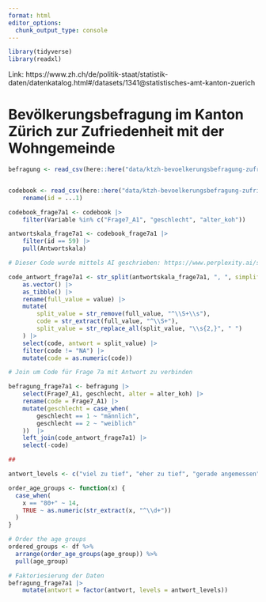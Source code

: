 ```yaml
---
format: html
editor_options: 
  chunk_output_type: console
---
```


```r
library(tidyverse)
library(readxl)
```

Link: https://www.zh.ch/de/politik-staat/statistik-daten/datenkatalog.html#/datasets/1341@statistisches-amt-kanton-zuerich

#  Bevölkerungsbefragung im Kanton Zürich zur Zufriedenheit mit der Wohngemeinde 

```r

befragung <- read_csv(here::here("data/ktzh-bevoelkerungsbefragung-zufriedenheit/KTZH_00001341_00002759.csv")) 


codebook <- read_csv(here::here("data/ktzh-bevoelkerungsbefragung-zufriedenheit/KTZH_00001341_00002918.csv")) |> 
    rename(id = ...1)

codebook_frage7a1 <- codebook |> 
    filter(Variable %in% c("Frage7_A1", "geschlecht", "alter_koh")) 

antwortskala_frage7a1 <- codebook_frage7a1 |> 
    filter(id == 59) |> 
    pull(Antwortskala)

# Dieser Code wurde mittels AI geschrieben: https://www.perplexity.ai/search/in-r-tidyverse-turn-the-follow-BpoeP_WIRkG4OSYznMjWyQ

code_antwort_frage7a1 <- str_split(antwortskala_frage7a1, ", ", simplify = TRUE) |> 
    as.vector() |> 
    as_tibble() |>
    rename(full_value = value) |>
    mutate(
        split_value = str_remove(full_value, "^\\S+\\s"),
        code = str_extract(full_value, "^\\S+"),
        split_value = str_replace_all(split_value, "\\s{2,}", " ")
    ) |>
    select(code, antwort = split_value) |> 
    filter(code != "NA") |> 
    mutate(code = as.numeric(code))

# Join um Code für Frage 7a mit Antwort zu verbinden

befragung_frage7a1 <- befragung |> 
    select(Frage7_A1, geschlecht, alter = alter_koh) |> 
    rename(code = Frage7_A1) |> 
    mutate(geschlecht = case_when(
        geschlecht == 1 ~ "männlich",
        geschlecht == 2 ~ "weiblich"
    ))  |> 
    left_join(code_antwort_frage7a1) |> 
    select(-code)

##

antwort_levels <- c("viel zu tief", "eher zu tief", "gerade angemessen", "eher zu hoch", "viel zu hoch", "weiss nicht / keine Angabe")

order_age_groups <- function(x) {
  case_when(
    x == "80+" ~ 14,
    TRUE ~ as.numeric(str_extract(x, "^\\d+"))
  )
}

# Order the age groups
ordered_groups <- df %>%
  arrange(order_age_groups(age_group)) %>%
  pull(age_group)

# Faktoriesierung der Daten
befragung_frage7a1 |> 
    mutate(antwort = factor(antwort, levels = antwort_levels)) 

```

